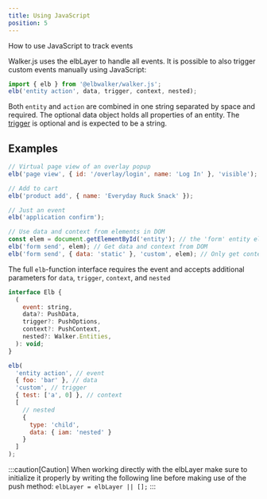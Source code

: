 ```yaml
---
title: Using JavaScript
position: 5
---
```


How to use JavaScript to track events

Walker.js uses the elbLayer to handle all events. It is possible to also trigger
custom events manually using JavaScript:

```js
import { elb } from '@elbwalker/walker.js';
elb('entity action', data, trigger, context, nested);
```

Both `entity` and `action` are combined in one string separated by space and
required. The optional data object holds all properties of an entity. The
[trigger](https://docs.elbwalker.com/tagging/available-triggers) is optional and
is expected to be a string.

## Examples

```js
// Virtual page view of an overlay popup
elb('page view', { id: '/overlay/login', name: 'Log In' }, 'visible');

// Add to cart
elb('product add', { name: 'Everyday Ruck Snack' });

// Just an event
elb('application confirm');

// Use data and context from elements in DOM
const elem = document.getElementById('entity'); // the 'form' entity element
elb('form send', elem); // Get data and context from DOM
elb('form send', { data: 'static' }, 'custom', elem); // Only get context from DOM
```

The full `elb`-function interface requires the event and accepts additional
parameters for `data`, `trigger`, `context`, and `nested`

```js
interface Elb {
  (
    event: string,
    data?: PushData,
    trigger?: PushOptions,
    context?: PushContext,
    nested?: Walker.Entities,
  ): void;
}

elb(
  'entity action', // event
  { foo: 'bar' }, // data
  'custom', // trigger
  { test: ['a', 0] }, // context
  [
    // nested
    {
      type: 'child',
      data: { iam: 'nested' }
    }
  ]
);
```

:::caution[Caution] When working directly with the elbLayer make sure to
initialize it properly by writing the following line before making use of the
push method: `elbLayer = elbLayer || [];` :::
